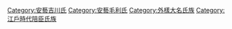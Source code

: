 [[Category:安藝吉川氏|Category:安藝吉川氏]]
[[Category:安藝毛利氏|Category:安藝毛利氏]]
[[Category:外樣大名氏族|Category:外樣大名氏族]]
[[Category:江戶時代陪臣氏族|Category:江戶時代陪臣氏族]]